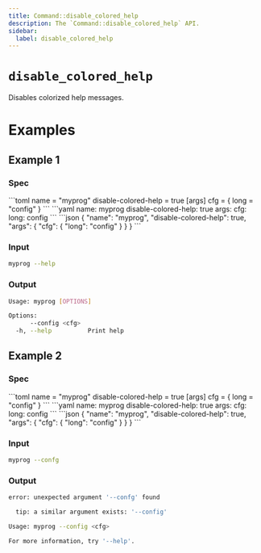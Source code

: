 ```yaml
---
title: Command::disable_colored_help
description: The `Command::disable_colored_help` API.
sidebar:
  label: disable_colored_help
---
```



# `disable_colored_help` <LinkButton href="https://docs.rs/clap/latest/clap/struct.Command.html#method.disable_colored_help" icon="open-book" variant="minimal"></LinkButton>

<Badge text="since 0.1.0" size="small" />

Disables colorized help messages.

# Examples
## Example 1

### Spec

<Tabs syncKey="format">
  <TabItem label="TOML">
```toml
name = "myprog"
disable-colored-help = true
[args]
cfg = { long = "config" }
```
  </TabItem>
  <TabItem label="YAML">
```yaml
name: myprog
disable-colored-help: true
args:
  cfg:
    long: config
```
  </TabItem>
  <TabItem label="JSON">
```json
{
  "name": "myprog",
  "disable-colored-help": true,
  "args": {
    "cfg": {
      "long": "config"
    }
  }
}
```
  </TabItem>
</Tabs>

### Input

```bash
myprog --help
```

### Output

```bash
Usage: myprog [OPTIONS]

Options:
      --config <cfg>  
  -h, --help          Print help
```
## Example 2

### Spec

<Tabs syncKey="format">
  <TabItem label="TOML">
```toml
name = "myprog"
disable-colored-help = true
[args]
cfg = { long = "config" }
```
  </TabItem>
  <TabItem label="YAML">
```yaml
name: myprog
disable-colored-help: true
args:
  cfg:
    long: config
```
  </TabItem>
  <TabItem label="JSON">
```json
{
  "name": "myprog",
  "disable-colored-help": true,
  "args": {
    "cfg": {
      "long": "config"
    }
  }
}
```
  </TabItem>
</Tabs>

### Input

```bash
myprog --confg
```

### Output

```bash
error: unexpected argument '--confg' found

  tip: a similar argument exists: '--config'

Usage: myprog --config <cfg>

For more information, try '--help'.
```
